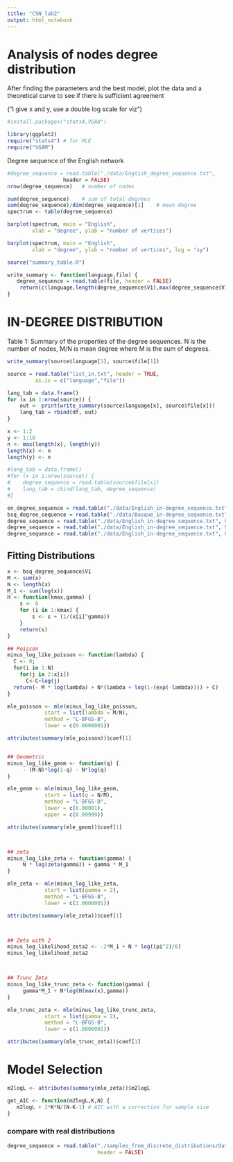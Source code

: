 ```yaml
---
title: "CSN_lab2"
output: html_notebook
---
```


# Analysis of nodes degree distribution 

After finding the parameters and the best model, plot the data and a theoretical curve to see if there is sufficient agreement 

("I give x and y, use a double log scale for viz")

```r
#install.packages("stats4,VGAN")

library(ggplot2)
require("stats4") # for MLE
require("VGAM")

```


Degree sequence of the English network

```r
#degree_sequence = read.table("./data/English_degree_sequence.txt",
                  header = FALSE)
nrow(degree_sequence)   # number of nodes 
```
```r
sum(degree_sequence)    # sum of total degrees
sum(degree_sequence)/dim(degree_sequence)[1]    # mean degree
spectrum <- table(degree_sequence)
```


```r
barplot(spectrum, main = "English",
        xlab = "degree", ylab = "number of vertices")
```

```r
barplot(spectrum, main = "English",
        xlab = "degree", ylab = "number of vertices", log = "xy")
```



```r
source("summary_table.R")

```

```r
write_summary <- function(language,file) {
   degree_sequence = read.table(file, header = FALSE)
    return(c(language,length(degree_sequence$V1),max(degree_sequence$V1),sum(degree_sequence$V1)/length(degree_sequence$V1),length(degree_sequence$V1)/sum(degree_sequence$V1)))
}
```



# IN-DEGREE DISTRIBUTION

Table 1: Summary of the properties of the degree sequences. N is the number of nodes, M/N is mean degree where M is the sum of degrees.

```r
write_summary(source$language[1], source$file[1])
```


```r
source = read.table("list_in.txt", header = TRUE, 
         as.is = c("language","file"))

lang_tab = data.frame()
for (x in 1:nrow(source)) {
    out <- print(write_summary(source$language[x], source$file[x]))
    lang_tab = rbind(df, out)
}

```

```r
x <- 1:2
y <- 1:10
n <- max(length(x), length(y))
length(x) <- n                      
length(y) <- n

#lang_tab = data.frame()
#for (x in 1:nrow(source)) {
#    degree_sequence = read.table(source$file[x])
#    lang_tab = cbind(lang_tab, degree_sequence)
#}

en_degree_sequence = read.table("./data/English_in-degree_sequence.txt", header = FALSE)
bsq_degree_sequence = read.table("./data/Basque_in-degree_sequence.txt", header = FALSE)
degree_sequence = read.table("./data/English_in-degree_sequence.txt", header = FALSE)
degree_sequence = read.table("./data/English_in-degree_sequence.txt", header = FALSE)
degree_sequence = read.table("./data/English_in-degree_sequence.txt", header = FALSE)

```


## Fitting Distributions

```r
x <- bsq_degree_sequence$V1
M <- sum(x)
N <- length(x)
M_1 <- sum(log(x))
H <- function(kmax,gamma) {
    s <- 0
    for (i in 1:kmax) {
        s <- s + (1/(x[i]^gamma))
    }
    return(s)
}

## Poisson
minus_log_like_poisson <- function(lambda) {
  C <- 0;
  for(i in 1:N)
    for(j in 2:x[i])
      C<-C+log(j)
  return(- M * log(lambda) + N*(lambda + log(1-(exp(-lambda)))) + C)
}

mle_poisson <- mle(minus_log_like_poisson,
            start = list(lambda = M/N),
            method = "L-BFGS-B",
            lower = c(0.0000001))

attributes(summary(mle_poisson))$coef[1]


## Geometric
minus_log_like_geom <- function(q) {
     - (M-N)*log(1-q) - N*log(q)
}

mle_geom <- mle(minus_log_like_geom,
            start = list(q = N/M),
            method = "L-BFGS-B",
            lower = c(0.00001),
            upper = c(0.99999))

attributes(summary(mle_geom))$coef[1]



## zeta
minus_log_like_zeta <- function(gamma) {
     N * log(zeta(gamma)) + gamma * M_1
}

mle_zeta <- mle(minus_log_like_zeta,
            start = list(gamma = 2),
            method = "L-BFGS-B",
            lower = c(1.0000001))

attributes(summary(mle_zeta))$coef[1]



## Zeta with 2
minus_log_likelihood_zeta2 <- -2*M_1 + N * log((pi^2)/6)
minus_log_likelihood_zeta2



## Trunc Zeta
minus_log_like_trunc_zeta <- function(gamma) {
     gamma*M_1 + N*log(H(max(x),gamma))
}

mle_trunc_zeta <- mle(minus_log_like_trunc_zeta,
            start = list(gamma = 2),
            method = "L-BFGS-B",
            lower = c(1.0000001))

attributes(summary(mle_trunc_zeta))$coef[1]

```


# Model Selection

```r
m2logL <- attributes(summary(mle_zeta))$m2logL

get_AIC <- function(m2logL,K,N) {
   m2logL + 2*K*N/(N-K-1) # AIC with a correction for sample size
}

```



### compare with real distributions
```r
degree_sequence = read.table("./samples_from_discrete_distributions/data/sample_of_geometric_with_parameter_0.2.txt",
                             header = FALSE)
```









